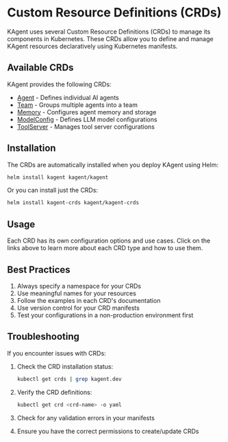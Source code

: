 # Custom Resource Definitions (CRDs)

KAgent uses several Custom Resource Definitions (CRDs) to manage its components in Kubernetes. These CRDs allow you to define and manage KAgent resources declaratively using Kubernetes manifests.

## Available CRDs

KAgent provides the following CRDs:

- [Agent](./agent) - Defines individual AI agents
- [Team](./team) - Groups multiple agents into a team
- [Memory](./memory) - Configures agent memory and storage
- [ModelConfig](./model-config) - Defines LLM model configurations
- [ToolServer](./tool-server) - Manages tool server configurations

## Installation

The CRDs are automatically installed when you deploy KAgent using Helm:

```bash
helm install kagent kagent/kagent
```

Or you can install just the CRDs:

```bash
helm install kagent-crds kagent/kagent-crds
```

## Usage

Each CRD has its own configuration options and use cases. Click on the links above to learn more about each CRD type and how to use them.

## Best Practices

1. Always specify a namespace for your CRDs
2. Use meaningful names for your resources
3. Follow the examples in each CRD's documentation
4. Use version control for your CRD manifests
5. Test your configurations in a non-production environment first

## Troubleshooting

If you encounter issues with CRDs:

1. Check the CRD installation status:
   ```bash
   kubectl get crds | grep kagent.dev
   ```

2. Verify the CRD definitions:
   ```bash
   kubectl get crd <crd-name> -o yaml
   ```

3. Check for any validation errors in your manifests
4. Ensure you have the correct permissions to create/update CRDs 